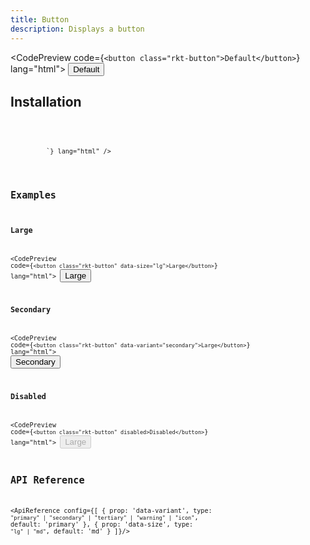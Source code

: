 ```yaml
---
title: Button
description: Displays a button
---
```



<CodePreview code={`<button class="rkt-button">Default</button>`} lang="html">
    <button class="rkt-button">Default</button>
</CodePreview>

## Installation

<Tabs>
    <TabItem label="Node">
        <Code code={`npm install @rds/styles/button`} frame="terminal" lang="sh" />
    </TabItem>
    <TabItem label="Html">
        <Code code={`<link rel="stylesheet" href="/path-to-import/rds/styles/button.css"/>`} lang="html" />
    </TabItem>
</Tabs>


## Examples

### Large

<CodePreview code={`<button class="rkt-button" data-size="lg">Large</button>`} lang="html">
    <button class="rkt-button" data-size="lg">Large</button>
</CodePreview>

### Secondary

<CodePreview code={`<button class="rkt-button" data-variant="secondary">Large</button>`} lang="html">
    <button class="rkt-button" data-variant="secondary">Secondary</button>
</CodePreview>

### Disabled

<CodePreview code={`<button class="rkt-button" disabled>Disabled</button>`} lang="html">
    <button class="rkt-button" disabled>Large</button>
</CodePreview>

## API Reference
<ApiReference config={[
    {
        prop: 'data-variant',
        type: `"primary" | "secondary" | "tertiary" | "warning" | "icon"`,
        default: 'primary'
    },
    {
        prop: 'data-size',
        type: `"lg" | "md"`,
        default: 'md'
    }
]}/>